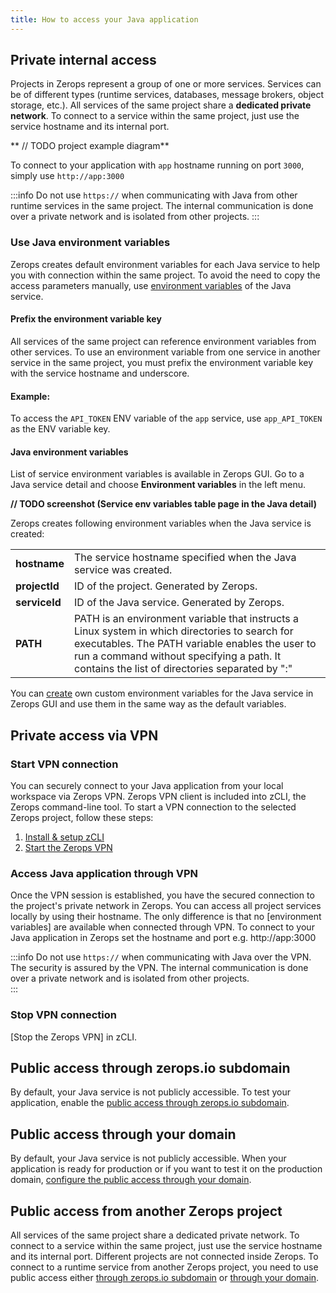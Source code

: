 ```yaml
---
title: How to access your Java application
---
```


## Private internal access 
Projects in Zerops represent a group of one or more services. 
Services can be of different types (runtime services, databases, message brokers, object storage, etc.). All services of the same project share a **dedicated private network**. To connect to a service within the same project, just use the service hostname and its internal port. 

** // TODO project example diagram**

To connect to your application with `app` hostname running on port `3000`, simply use `http://app:3000`

:::info
Do not use <code>https://</code> when communicating with Java from other runtime services in the same project. The internal communication is done over a private network and is isolated from other projects. 
:::

### Use Java environment variables
Zerops creates default environment variables for each Java service to help you with connection within the same project. To avoid the need to copy the access parameters manually, use [environment variables](/java/how-to/env-variables#env-variable-restrictions) of the Java service.

#### Prefix the environment variable key

All services of the same project can reference environment variables from other services. To use an environment variable from one service in another service in the same project, you must prefix the environment variable key with the service hostname and underscore.

#### Example:
To access the `API_TOKEN` ENV variable of the `app` service, use `app_API_TOKEN` as the ENV variable key. 

#### Java environment variables

List of service environment variables is available in Zerops GUI. Go to a Java service detail and choose **Environment variables** in the left menu.

**// TODO screenshot (Service env variables table page in the Java detail)**

Zerops creates following environment variables when the Java service is created:

<table>
<tbody>
	<tr>
		<td><b>hostname</b></td>
        <td>The service hostname specified when the Java service was created.</td>
    </tr>
    <tr>
		<td><b>projectId</b></td>
        <td>ID of the project. Generated by Zerops.</td>
    </tr>
    <tr>
		<td><b>serviceId</b></td>
        <td>ID of the Java service. Generated by Zerops.</td>
    </tr>
    <tr>
		<td><b>PATH</b></td>
        <td>PATH is an environment variable that instructs a Linux system in which directories to search for executables. The PATH variable enables the user to run a command without specifying a path. It contains the list of directories separated by ":"</td>
    </tr>
</tbody>
</table>

You can [create](/java/how-to/env-variables#set-env-variables-in-zerops-gui) own custom environment variables for the Java service in Zerops GUI and use them in the same way as the default variables.

## Private access via VPN
### Start VPN connection
You can securely connect to your Java application from your local workspace via Zerops VPN. Zerops VPN client is included into zCLI, the Zerops command-line tool. To start a VPN connection to the selected Zerops project, follow these steps:

1. [Install & setup zCLI](/references/cli/install)
2. [Start the Zerops VPN](/references/vpn#start-the-vpn)

### Access Java application through VPN

Once the VPN session is established, you have the secured connection to the project's private network in Zerops. You can access all project services locally by using their hostname. The only difference is that no [environment variables] are available when connected through VPN. To connect to your Java application in Zerops set the hostname and port e.g. http://app:3000
 
:::info
Do not use <code>https://</code> when communicating with Java over the VPN. The security is assured by the VPN. The internal communication is done over a private network and is isolated from other projects.  
:::

### Stop VPN connection
[Stop the Zerops VPN] in zCLI.

## Public access through zerops.io subdomain
By default, your Java service is not publicly accessible. To test your application, enable the [public access through zerops.io subdomain](/references/public-access#public-access-through-zeropsio-subdomain).

## Public access through your domain
By default, your Java service is not publicly accessible. When your application is ready for production or if you want to test it on the production domain, [configure the public access through your domain](/references/public-access#public-access-through-your-domain).

## Public access from another Zerops project
All services of the same project share a dedicated private network. To connect to a service within the same project, just use the service hostname and its internal port. Different projects are not connected inside Zerops. To connect to a runtime service from another Zerops project, you need to use public access either [through zerops.io subdomain](/references/public-access#public-access-through-zeropsio-subdomain) or [through your domain](/references/public-access#public-access-through-your-domain).






 


